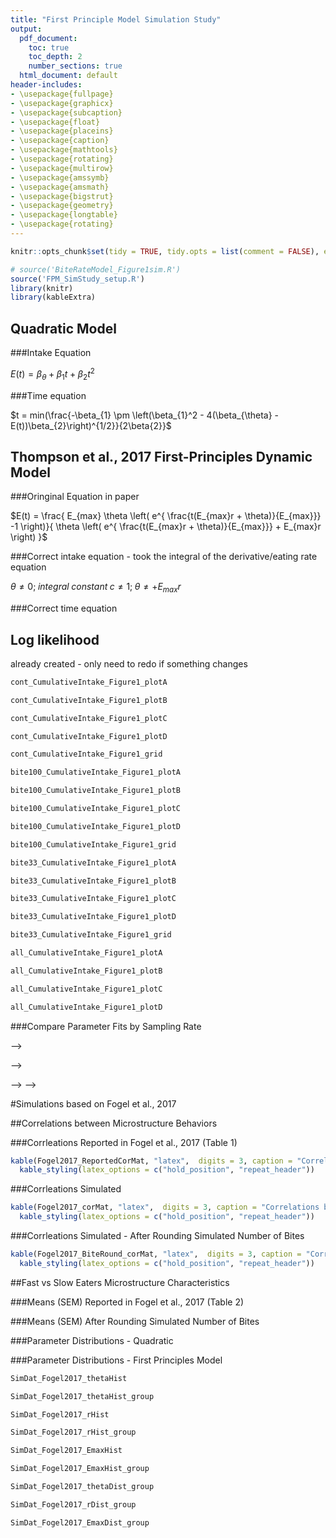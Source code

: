 ```yaml
---
title: "First Principle Model Simulation Study"
output:
  pdf_document:
    toc: true
    toc_depth: 2
    number_sections: true
  html_document: default
header-includes:
- \usepackage{fullpage}
- \usepackage{graphicx}
- \usepackage{subcaption}
- \usepackage{float}
- \usepackage{placeins}
- \usepackage{caption}
- \usepackage{mathtools}
- \usepackage{rotating}
- \usepackage{multirow}
- \usepackage{amssymb}
- \usepackage{amsmath}
- \usepackage{bigstrut}
- \usepackage{geometry}
- \usepackage{longtable}
- \usepackage{rotating}
---
```


<!-- R Markdown -->

<!-- This is an R Markdown document. Markdown is a simple formatting syntax for authoring HTML, PDF, and MS Word documents. For more details on using R Markdown see <http://rmarkdown.rstudio.com>. -->

<!-- When you click the **Knit** button a document will be generated that includes both content as well as the output of any embedded R code chunks within the document. You can embed an R code chunk like this: -->

<!-- Note: the first statement is the langauge (i.e., r), then the label for the chunck. After this you can put extra statements like echo (show code and outcome), include (show outcome) -->

```r
knitr::opts_chunk$set(tidy = TRUE, tidy.opts = list(comment = FALSE), echo = TRUE, fig.width=6, fig.height=4, fig.path='FPM_SimStudy_figs/fig-', echo=FALSE, warning=FALSE, message=FALSE, comment = NA)
```


<!-- load startup file and any extra packages -->
```r
# source('BiteRateModel_Figure1sim.R')
source('FPM_SimStudy_setup.R')
library(knitr)
library(kableExtra)
```
<!-- The number of hashtags (#) will determine the boldness of heading -->


## Quadratic Model

###Intake Equation

$E(t) = \beta_\theta + \beta_{1}t + \beta_{2}t^2$
\FloatBarrier

###Time equation

$t = min(\frac{-\beta_{1} \pm \left(\beta_{1}^2 - 4(\beta_{\theta} - E(t))\beta_{2}\right)^{1/2}}{2\beta{2}}$
\FloatBarrier

## Thompson et al., 2017 First-Principles Dynamic Model

###Oringinal Equation in paper

$E(t) = \frac{ E_{max} \theta \left( e^{ \frac{t(E_{max}r + \theta)}{E_{max}}} -1  \right)}{ \theta \left( e^{ \frac{t(E_{max}r + \theta)}{E_{max}}} + E_{max}r \right)  }$

###Correct intake equation - took the integral of the derivative/eating rate equation

\begin{eqnarray} \label{Correct Integration}
\begin{split}
\frac{dE}{dt} &= \left( rE(t) = \theta \right) \left( 1 - \frac{E(t)}{E_{max}} \right) \\
\int \frac{dE}{dt}  &= \int \left( rE(t) = \theta \right) \left( 1 - \frac{E(t)}{E_{max}} \right) \\
&\vdots\\
E(t) &= \frac{ E_{max} \theta \left( e^{ \frac{t(E_{max}r + \theta)}{E_{max}}} -1  \right)}{ \theta \left( e^{ \frac{t(E_{max}r + \theta)}{E_{max}}} + \frac{E_{max}r}{\theta}  \right)} \\
    &= \frac{ E_{max} \left( e^{ \frac{t(E_{max}r + \theta)}{E_{max}}} -1  \right)}{ e^{ \frac{t(E_{max}r + \theta)}{E_{max}}} + \frac{E_{max}r}{\theta} }  \\
\end{split}
\end{eqnarray}

\FloatBarrier
$\theta \ne 0; \; integral \; constant \; c \ne 1; \; \theta \ne +E_{max}r$
\FloatBarrier

\FloatBarrier

###Correct time equation

\begin{align*} \label{Correct time equation}
E(t) &= \frac{ E_{max} \left( e^{ \frac{t(E_{max}r + \theta)}{E_{max}}} -1  \right)}{ e^{ \frac{t(E_{max}r + \theta)}{E_{max}}} + \frac{E_{max}r}{\theta}}\\
E(t) \left( e^{ \frac{t(E_{max}r + \theta)}{E_{max}}} + \frac{E_{max}r}{\theta} \right) &= E_{max} \left( e^{ \frac{t(E_{max}r + \theta)}{E_{max}}} -1  \right)\\
E(t) \left( e^{ \frac{t(E_{max}r + \theta)}{E_{max}}} \right) + E(t) \left(\frac{E_{max}r}{\theta} \right) &= E_{max} \left( e^{ \frac{t(E_{max}r + \theta)}{E_{max}}} \right) - E_{max} \\
E(t) \left(\frac{E_{max}r}{\theta} \right) + E_{max} &= E_{max} \left( e^{ \frac{t(E_{max}r + \theta)}{E_{max}}} \right) - E(t) \left( e^{ \frac{t(E_{max}r + \theta)}{E_{max}}} \right) \\
E_{max} \left(\frac{E(t)r}{\theta} + 1 \right) &= e^{ \frac{t(E_{max}r + \theta)}{E_{max}}} \left( E_{max} - E(t) \right) \\
\frac{E_{max} \left(\frac{E(t)r}{\theta} + 1 \right)}{E_{max} - E(t)} &= e^{ \frac{t(E_{max}r + \theta)}{E_{max}}} \\
ln \left( \frac{E_{max} \left(\frac{E(t)r}{\theta} + 1 \right)}{E_{max} - E(t)} \right) &= \frac{t(E_{max}r + \theta)}{E_{max}} \\
\frac{E_{max}}{E_{max}r + \theta} ln \left( \frac{E_{max} \left(\frac{E(t)r}{\theta} + 1 \right)}{E_{max} - E(t)} \right) &= t
\end{align*}

## Log likelihood

\begin{eqnarray} \label{Joint Probability}
\begin{split}
L(\hat{E(t)} + \epsilon, \sigma^2 | t, \theta, r, E_{max} ) &= \prod_{i = 1}^{n} \frac{1}{\sqrt{2 \pi \sigma^2}} e^{-\frac{\left( E_{i} - E(t_{i}) \right)^2}{2\sigma^2}} \\
      &= \prod_{i = 1}^{n} (2 \pi \sigma^2)^{\frac{-1}{2}} \;  e^{-\frac{1}{2\sigma^2}\left( E_{i} - E(t_{i}) \right)^2} \\
      &= (2 \pi \sigma^2)^{\frac{-n}{2}} \;  \prod_{i = 1}^{n}   e^{-\frac{1}{2\sigma^2}\left( E_{i} - E(t_{i}) \right)^2} \\[20pt]
\ln \left( L(\hat{E(t)} + \epsilon, \sigma^2 | t, \theta, r, E_{max} ) \right) &= \ln \left( (2 \pi \sigma^2)^{\frac{-n}{2}} \;  \prod_{i = 1}^{n}   e^{-\frac{1}{2\sigma^2}\left( E_{i} - E(t_{i}) \right)^2}  \right) \\
        &= \ln \left( (2 \pi \sigma^2)^{\frac{-n}{2}} \right) \; + ln\left( \prod_{i = 1}^{n}   e^{-\frac{1}{2\sigma^2}\left( E_{i} - E(t_{i}) \right)^2}  \right) \\
        &= \ln \left( (2 \pi \sigma^2)^{\frac{-n}{2}} \right) \; + ln\left( e^{-\frac{1}{2\sigma^2} \; \sum^{n}_{i} \left( E_{i} - E(t_{i}) \right)^2}  \right) \\
        &= \frac{-n}{2} \ln \left( 2 \pi \sigma^2 \right) \; + -\frac{1}{2\sigma^2} \; \sum^{n}_{i} \left( E_{i} - E(t_{i}) \right)^2  \\[20pt]
\sigma^2 &=  \frac{\sum^{n}_{i} \left( E_{i} - E(t_{i}) \right)^2}{n} \\[20pt]
\ln \left( L(\hat{E(t)} + \epsilon, \sigma^2 | t, \theta, r, E_{max} ) \right)  &= \frac{-n}{2} \ln \left( 2 \pi \left( \frac{\sum^{n}_{i} \left( E_{i} - E(t_{i}) \right)^2}{n} \right)^2 \right) \; + -\frac{1}{2\left( \frac{\sum^{n}_{i} \left( E_{i} - E(t_{i}) \right)^2}{n} \right)^2} \; \sum^{n}_{i} \left( E_{i} - E(t_{i}) \right)^2  \\
\end{split}
\end{eqnarray}

\FloatBarrier
\newpage

<!-- ##Replicate Figure 1 -->

<!-- ###Sampling every 250ms - Comparison of Equations -->

already created - only need to redo if something changes

```r
cont_CumulativeIntake_Figure1_plotA
```

```r
cont_CumulativeIntake_Figure1_plotB
```

```r
cont_CumulativeIntake_Figure1_plotC
```

```r
cont_CumulativeIntake_Figure1_plotD
```

```r
cont_CumulativeIntake_Figure1_grid
```


<!-- \FloatBarrier -->
<!-- \newpage -->
<!-- ### 100 Bite Sampling -->

```r
bite100_CumulativeIntake_Figure1_plotA
```

```r
bite100_CumulativeIntake_Figure1_plotB
```

```r
bite100_CumulativeIntake_Figure1_plotC
```

```r
bite100_CumulativeIntake_Figure1_plotD
```

```r
bite100_CumulativeIntake_Figure1_grid
```


<!-- ### 35 Bite Sampling -->

```r
bite33_CumulativeIntake_Figure1_plotA
```

```r
bite33_CumulativeIntake_Figure1_plotB
```

```r
bite33_CumulativeIntake_Figure1_plotC
```

```r
bite33_CumulativeIntake_Figure1_plotD
```

```r
bite33_CumulativeIntake_Figure1_grid
```

<!-- ###Sampling at 250ms, 100 Bites, and 33 Bites on same graph - Correct E(t) equation -->

<!-- Already created - only need to re-run if something changes -->

```r
all_CumulativeIntake_Figure1_plotA
```

```r
all_CumulativeIntake_Figure1_plotB
```

```r
all_CumulativeIntake_Figure1_plotC
```

```r
all_CumulativeIntake_Figure1_plotD
```

\begin{figure}[ht!]
  \centering
  \begin{subfigure}[b]{=0.40\textwidth}
    \centering
    \caption*{\centering 1A - theta: 30 g/min, r: 0.17 1/min, Emax = 400g}
    \includegraphics[width=\textwidth]{FPM_SimStudy_figs/fig-Figure1_AllSample_plotA-1.pdf}
  \end{subfigure}
  \begin{subfigure}[b]{=0.40\textwidth}
    \centering
    \caption*{\centering 1B - theta: 30 g/min, r: 0.17 1/min, Emax = 600g}
    \includegraphics[width=\textwidth]{FPM_SimStudy_figs/fig-Figure1_AllSample_plotB-1.pdf}
  \end{subfigure}
  \begin{subfigure}[b]{=0.40\textwidth}
    \centering
    \caption*{\centering 1C - theta: 30 g/min, r: 0.5 1/min, Emax = 400g}
    \includegraphics[width=\textwidth]{FPM_SimStudy_figs/fig-Figure1_AllSample_plotC-1.pdf}
  \end{subfigure}
  \begin{subfigure}[b]{=0.40\textwidth}
    \centering
    \caption*{\centering 1D - theta: 50 g/min, r: 0.17 1/min, Emax = 400g}
    \includegraphics[width=\textwidth]{FPM_SimStudy_figs/fig-Figure1_AllSample_plotD-1.pdf}
  \end{subfigure}
\end{figure}

\FloatBarrier
\newpage

###Compare Parameter Fits by Sampling Rate

<!-- need to eval each time as may be small changes -->

<!-- <!-- 250 ms sampling --> -->

<!-- ```{r Figure1_contSample_plotA_paramfits, echo=FALSE, include = FALSE} -->
<!-- cont_CumulativeIntake_Figure1A_fit.orig -->
<!-- ``` -->

<!-- ```{r Figure1_contSample_plotB_paramfits, echo=FALSE, include = FALSE} -->
<!-- cont_CumulativeIntake_Figure1B_fit.orig -->
<!-- ``` -->

<!-- ```{r Figure1_contSample_plotC_paramfits, echo=FALSE, include = FALSE} -->
<!-- cont_CumulativeIntake_Figure1C_fit.orig -->
<!-- ``` -->

<!-- ```{r Figure1_contSample_plotD_paramfits, echo=FALSE, include = FALSE} -->
<!-- cont_CumulativeIntake_Figure1D_fit.orig -->
<!-- ``` -->

<!-- ```{r Figure1_contSample_paramfits, echo=FALSE, include = FALSE} -->
<!-- cont_CumulativeIntake_Figure1_fit.orig_grid -->
<!-- ``` -->

<!-- <!-- 100 Bite sampling --> -->

<!-- ```{r Figure1_bite100Sample_plotA_paramfits, echo=FALSE, include = FALSE} -->
<!-- bite100_CumulativeIntake_Figure1A_fit.orig -->
<!-- ``` -->

<!-- ```{r Figure1_bite100Sample_plotB_paramfits, echo=FALSE, include = FALSE} -->
<!-- bite100_CumulativeIntake_Figure1B_fit.orig -->
<!-- ``` -->

<!-- ```{r Figure1_bite100Sample_plotC_paramfits, echo=FALSE, include = FALSE} -->
<!-- bite100_CumulativeIntake_Figure1C_fit.orig -->
<!-- ``` -->

<!-- ```{r Figure1_bite100Sample_plotD_paramfits, echo=FALSE, include = FALSE} -->
<!-- bite100_CumulativeIntake_Figure1D_fit.orig -->
<!-- ``` -->

<!-- ```{r Figure1_bite100Sample_paramfits, echo=FALSE, include = FALSE} -->
<!-- bite100_CumulativeIntake_Figure1_fit.orig_grid -->
<!-- ``` -->

<!-- <!-- <!-- 33 Bite sampling --> --> -->

<!-- ```{r Figure1_bite33Sample_plotA_paramfits, echo=FALSE, include = FALSE} -->
<!-- bite33_CumulativeIntake_Figure1_plotA_fit.orig -->
<!-- ``` -->

<!-- ```{r Figure1_bite33Sample_plotB_paramfits, echo=FALSE, include = FALSE} -->
<!-- bite33_CumulativeIntake_Figure1_plotB_fit.orig -->
<!-- ``` -->

<!-- ```{r Figure1_bite33Sample_plotC_paramfits, echo=FALSE, include = FALSE} -->
<!-- bite33_CumulativeIntake_Figure1_plotC_fit.orig -->
<!-- ``` -->

<!-- ```{r Figure1_bite33Sample_plotD_paramfits, echo=FALSE, include = FALSE} -->
<!-- bite33_CumulativeIntake_Figure1_plotD_fit.orig -->
<!-- ``` -->

\FloatBarrier

<!-- ```{r Figure1_contSample_singleFit, echo=FALSE, results='asis'} -->
<!-- kable(cont_optimize, "latex",  digits = 3, caption = "Fitted parameters from initail recovery simulation using 250ms sampling", row.names = FALSE) %>% -->
<!--   kable_styling(latex_options = c("hold_position", "repeat_header")) -->
<!-- ``` -->
<!-- \FloatBarrier -->

\begin{figure}[ht!]
  \centering
  \caption*{\centering 250 ms Sampling}
  \includegraphics[width=\textwidth]{FPM_SimStudy_figs/fig-Figure1_contSample_paramfits-1.pdf}
\end{figure}

\FloatBarrier

<!-- ```{r Figure1_bite100Sample_singleFit, echo=FALSE, results='asis'} -->
<!-- kable(bite100_optimize, "latex",  digits = 3, caption = "Fitted parameters from initail recovery simulation using 100 bite sampling", row.names = FALSE) %>% -->
<!--   kable_styling(latex_options = c("hold_position", "repeat_header")) -->
<!-- ``` -->
<!-- \FloatBarrier -->

\begin{figure}[ht!]
  \centering
  \caption*{\centering 100 bite Sampling}
  \includegraphics[width=\textwidth]{FPM_SimStudy_figs/fig-Figure1_bite100Sample_paramfits-1.pdf}
\end{figure}

\FloatBarrier

\begin{figure}[ht!]
  \centering
   \caption*{\centering randomly sampled number of bites: mean = 33, sd = 5}
  \begin{subfigure}[b]{=0.70\textwidth}
    \centering
    \caption*{\centering 1A - theta: 30 g/min, r: 0.17 1/min, Emax = 400g}
    \includegraphics[width=\textwidth]{FPM_SimStudy_figs/fig-Figure1_bite33Sample_plotA_paramfits-1.pdf}
  \end{subfigure}
  \begin{subfigure}[b]{=0.70\textwidth}
    \centering
    \caption*{\centering 1B - theta: 30 g/min, r: 0.17 1/min, Emax = 600g}
    \includegraphics[width=\textwidth]{FPM_SimStudy_figs/fig-Figure1_bite33Sample_plotB_paramfits-1.pdf}
  \end{subfigure}
\end{figure}
\FloatBarrier

\begin{figure}[ht!]
  \centering
  \begin{subfigure}[b]{=0.70\textwidth}
    \centering
    \caption*{\centering 1C - theta: 30 g/min, r: 0.5 1/min, Emax = 400g}
    \includegraphics[width=\textwidth]{FPM_SimStudy_figs/fig-Figure1_bite33Sample_plotC_paramfits-1.pdf}
  \end{subfigure}
  \begin{subfigure}[b]{=0.70\textwidth}
    \centering
    \caption*{\centering 1D - theta: 50 g/min, r: 0.17 1/min, Emax = 400g}
    \includegraphics[width=\textwidth]{FPM_SimStudy_figs/fig-Figure1_bite33Sample_plotD_paramfits-1.pdf}
  \end{subfigure}
\end{figure}
\FloatBarrier
\newpage


#Simulations based on Fogel et al., 2017

##Correlations between Microstructure Behaviors

###Corrleations Reported in Fogel et al., 2017 (Table 1)

```r
kable(Fogel2017_ReportedCorMat, "latex",  digits = 3, caption = "Correlations between Microstructure Behaviors - Simulated", row.names = FALSE) %>%
  kable_styling(latex_options = c("hold_position", "repeat_header"))
```
\FloatBarrier

###Corrleations Simulated

```r
kable(Fogel2017_corMat, "latex",  digits = 3, caption = "Correlations between Microstructure Behaviors - Simulated", row.names = FALSE) %>%
  kable_styling(latex_options = c("hold_position", "repeat_header"))
```

###Corrleations Simulated - After Rounding Simulated Number of Bites

```r
kable(Fogel2017_BiteRound_corMat, "latex",  digits = 3, caption = "Correlations between Microstructure Behaviors - Simulated, Rounded", row.names = FALSE) %>%
  kable_styling(latex_options = c("hold_position", "repeat_header"))
```

##Fast vs Slow Eaters Microstructure Characteristics

###Means (SEM) Reported in Fogel et al., 2017 (Table 2)

\begin{table}[ht!]
\begin{tabular}{lll@{\hspace{5pt}}lll@{\hspace{5pt}}ll}
  \hline
  & \multicolumn{1}{c}{Slow} && \multicolumn{1}{c}{Fast} && \multicolumn{1}{c}{t} & \multicolumn{1}{c}{p} \bigstrut[t] \\
  \cline{2-2} \cline{4-4} \cline{6-6} \cline{8-8}
  Bites\scriptsize{(\#)} & 57.7 (2.5) && 68.4 (2.5) && 3.04 & 0.003 \\
  Bite Size \scriptsize{(grams/bite)} & 1.4 (0.1) && 2.4 (0.1) && 9.17 & <0.001 \\
  Oral Exposure per Bite \scriptsize{(sec)}  & 20.1 (0.9) && 15.6 (0.5) && 4.11 & <0.001 \\
  Active Mealtime \scriptsize{(\%)} & 75.0 (1.0) && 76.0 (1.0) && 0.56 & 0.570\\
  Total Oral Exposure \scriptsize{(min)} & 15.1 (0.4) && 15.2 (0.4) && 0.08 & 0.930\\
  Total Intake \scriptsize{(kCal)} & 175.3 (6.09) && 306.7 (9.9) && 11.28 & <0.001\\
  \hline
\end{tabular}
\end{table}

###Means (SEM) After Rounding Simulated Number of Bites

\begin{table}[ht!]
\begin{tabular}{lll@{\hspace{5pt}}lll@{\hspace{5pt}}ll}
  \hline
  & \multicolumn{1}{c}{Slow} && \multicolumn{1}{c}{Fast} && \multicolumn{1}{c}{t} & \multicolumn{1}{c}{p} \bigstrut[t] \\
  \cline{2-2} \cline{4-4} \cline{6-6} \cline{8-8}
  Bites\scriptsize{(\#)} & 57.7 (2.5) && 68.4 (2.5) && 3.04 & 0.003 \\
  Bite Size \scriptsize{(grams/bite)} & 1.4 (0.1) && 2.4 (0.1) && 9.17 & <0.001 \\
  Oral Exposure per Bite \scriptsize{(sec)}  & 20.1 (0.9) && 15.6 (0.5) && 4.11 & <0.001 \\
  Active Mealtime \scriptsize{(\%)} & 75.0 (1.0) && 76.0 (1.0) && 0.56 & 0.570\\
  Total Oral Exposure \scriptsize{(min)} & 15.1 (0.4) && 15.2 (0.4) && 0.08 & 0.930\\
  Total Intake \scriptsize{(kCal)} & 175.3 (6.09) && 306.7 (9.9) && 11.28 & <0.001\\
  \hline
\end{tabular}
\end{table}


###Parameter Distributions - Quadratic

###Parameter Distributions - First Principles Model

```r
SimDat_Fogel2017_thetaHist
```

```r
SimDat_Fogel2017_thetaHist_group
```

```r
SimDat_Fogel2017_rHist
```

```r
SimDat_Fogel2017_rHist_group
```

```r
SimDat_Fogel2017_EmaxHist
```

```r
SimDat_Fogel2017_EmaxHist_group
```

\begin{figure}[ht!]
  \centering
  \begin{subfigure}[b]{=0.40\textwidth}
    \centering
    \caption*{\centering $\theta$}
    \includegraphics[width=\textwidth]{FPM_SimStudy_figs/fig-Hist_theta_logitBiteSim-1.pdf}
  \end{subfigure}
  \begin{subfigure}[b]{=0.40\textwidth}
    \centering
    \caption*{\centering r}
    \includegraphics[width=\textwidth]{FPM_SimStudy_figs/fig-Hist_r_logitBiteSim-1.pdf}
  \end{subfigure}
  \begin{subfigure}[b]{=0.40\textwidth}
    \centering
    \caption*{\centering Emax }
    \includegraphics[width=\textwidth]{FPM_SimStudy_figs/fig-Hist_Emax_logitBiteSim-1.pdf}
  \end{subfigure}
\end{figure}

\FloatBarrier

\begin{figure}[ht!]
  \centering
  \begin{subfigure}[b]{=0.40\textwidth}
    \centering
    \caption*{\centering $\theta$ by Eating Rate Group}
    \includegraphics[width=\textwidth]{FPM_SimStudy_figs/fig-Hist_theta_logitBiteSim_ERgroup-1.pdf}
  \end{subfigure}
  \begin{subfigure}[b]{=0.40\textwidth}
    \centering
    \caption*{\centering r by Group}
    \includegraphics[width=\textwidth]{FPM_SimStudy_figs/fig-Hist_r_logitBiteSim_ERgroup-1.pdf}
  \end{subfigure}
  \begin{subfigure}[b]{=0.40\textwidth}
    \centering
    \caption*{\centering Emax by Group}
    \includegraphics[width=\textwidth]{FPM_SimStudy_figs/fig-Hist_Emax_logitBiteSim_ERgroup-1.pdf}
  \end{subfigure}
\end{figure}

\FloatBarrier

```r
SimDat_Fogel2017_thetaDist_group
```

```r
SimDat_Fogel2017_rDist_group
```

```r
SimDat_Fogel2017_EmaxDist_group
```

\begin{figure}[ht!]
  \centering
  \begin{subfigure}[b]{=0.40\textwidth}
    \centering
    \caption*{\centering $\theta$ by Eating Rate Group}
    \includegraphics[width=\textwidth]{FPM_SimStudy_figs/fig-Dist_theta_logitBiteSim_ERgroup-1.pdf}
  \end{subfigure}
  \begin{subfigure}[b]{=0.40\textwidth}
    \centering
    \caption*{\centering r by Group}
    \includegraphics[width=\textwidth]{FPM_SimStudy_figs/fig-Dist_r_logitBiteSim_ERgroup-1.pdf}
  \end{subfigure}
  \begin{subfigure}[b]{=0.40\textwidth}
    \centering
    \caption*{\centering Emax by Group}
    \includegraphics[width=\textwidth]{FPM_SimStudy_figs/fig-Dist_Emax_logitBiteSim_ERgroup-1.pdf}
  \end{subfigure}
\end{figure}
